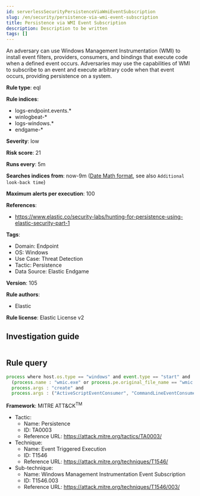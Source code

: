 ```yaml
---
id: serverlessSecurityPersistenceViaWmiEventSubscription
slug: /en/security/persistence-via-wmi-event-subscription
title: Persistence via WMI Event Subscription
description: Description to be written
tags: []
---
```


<div id="persistence-via-wmi-event-subscription"></div>

An adversary can use Windows Management Instrumentation (WMI) to install event filters, providers, consumers, and bindings that execute code when a defined event occurs. Adversaries may use the capabilities of WMI to subscribe to an event and execute arbitrary code when that event occurs, providing persistence on a system.

**Rule type**: eql

**Rule indices**: 

* logs-endpoint.events.*
* winlogbeat-*
* logs-windows.*
* endgame-*

**Severity**: low

**Risk score**: 21

**Runs every**: 5m

**Searches indices from**: now-9m ([Date Math format](((ref))/common-options.html#date-math), see also <DocLink id="serverlessSecurityRulesUiCreate" section="set-the-rules-schedule">`Additional look-back time`</DocLink>)

**Maximum alerts per execution**: 100

**References**: 

* https://www.elastic.co/security-labs/hunting-for-persistence-using-elastic-security-part-1

**Tags**: 

* Domain: Endpoint
* OS: Windows
* Use Case: Threat Detection
* Tactic: Persistence
* Data Source: Elastic Endgame

**Version**: 105

**Rule authors**: 

* Elastic

**Rule license**: Elastic License v2

## Investigation guide

```markdown

```

## Rule query

```js
process where host.os.type == "windows" and event.type == "start" and
  (process.name : "wmic.exe" or process.pe.original_file_name == "wmic.exe") and
  process.args : "create" and
  process.args : ("ActiveScriptEventConsumer", "CommandLineEventConsumer")

```

**Framework**: MITRE ATT&CK<sup>TM</sup>

* Tactic:
    * Name: Persistence
    * ID: TA0003
    * Reference URL: https://attack.mitre.org/tactics/TA0003/
* Technique:
    * Name: Event Triggered Execution
    * ID: T1546
    * Reference URL: https://attack.mitre.org/techniques/T1546/
* Sub-technique:
    * Name: Windows Management Instrumentation Event Subscription
    * ID: T1546.003
    * Reference URL: https://attack.mitre.org/techniques/T1546/003/

